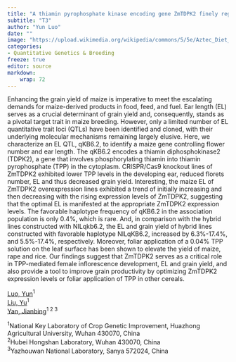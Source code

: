 ```yaml
---
title: "A thiamin pyrophosphate kinase encoding gene ZmTDPK2 finely regulates ear length and grain yield in maize"
subtitle: "T3"
author: "Yun Luo"
date: ""
image: "https://upload.wikimedia.org/wikipedia/commons/5/5e/Aztec_Diet_Basket_of_Corn_%289755332575%29.jpg"
categories: 
- Quantitative Genetics & Breeding
freeze: true
editor: source
markdown: 
    wrap: 72
---
```


Enhancing the grain yield of maize is imperative to meet the escalating demands for maize-derived products in food, feed, and fuel. Ear length (EL) serves as a crucial determinant of grain yield and, consequently, stands as a pivotal target trait in maize breeding. However, only a limited number of EL quantitative trait loci (QTLs) have been identified and cloned, with their underlying molecular mechanisms remaining largely elusive. Here, we characterize an EL QTL, qKB6.2, to identify a maize gene controlling flower number and ear length. The qKB6.2 encodes a thiamin diphosphokinase2 (TDPK2), a gene that involves phosphorylating thiamin into thiamin pyrophosphate (TPP) in the cytoplasm. CRISPR/Cas9 knockout lines of ZmTDPK2 exhibited lower TPP levels in the developing ear, reduced florets number, EL and thus decreased grain yield. Interesting, the maize EL of ZmTDPK2 overexpression lines exhibited a trend of initially increasing and then decreasing with the rising expression levels of ZmTDPK2, suggesting that the optimal EL is manifested at the appropriate ZmTDPK2 expression levels. The favorable haplotype frequency of qKB6.2 in the association population is only 0.4%, which is rare. And, in comparison with the hybrid lines constructed with NILqkb6.2, the EL and grain yield of hybrid lines constructed with favorable haplotype NILqKB6.2, increased by 6.3%-17.4%, and 5.5%-17.4%, respectively. Moreover, foliar application of a 0.04% TPP solution on the leaf surface has been shown to elevate the yield of maize, rape and rice. Our findings suggest that ZmTDPK2 serves as a critical role in TPP-mediated female inflorescence development, EL and grain yield, and also provide a tool to improve grain productivity by optimizing ZmTDPK2 expression levels or foliar application of TPP in other cereals.

<a href='mailto:1332803470@qq.com'>Luo, Yun</a><sup>1</sup><br><a href='mailto:1223262917qq.com'>Liu, Yu</a><sup>1</sup><br><a href='mailto:yjianbing@mail.hzau.edu.cn'>Yan, Jianbing</a><sup>1 2 3</sup><br>

<sup>1</sup>National Key Laboratory of Crop Genetic Improvement, Huazhong Agricultural University, Wuhan 430070, China<br><sup>2</sup>Hubei Hongshan Laboratory, Wuhan 430070, China<br><sup>3</sup>Yazhouwan National Laboratory, Sanya 572024, China<br>